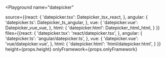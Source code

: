 

<Playground
  name="datepicker"
  
  source={{react: {
             'datepicker.tsx': Datepicker_tsx_react,
           },
           angular: {
             'datepicker.ts': Datepicker_ts_angular,
           },
           vue: {
             'datepicker.vue': Datepicker_vue_vue,
           },
           html: {
             'datepicker.html': Datepicker_html_html,
           }
}}
  files={{react: {
            'datepicker.tsx': 'react/datepicker.tsx',
          },
          angular: {
            'datepicker.ts': 'angular/datepicker.ts',
          },
          vue: {
            'datepicker.vue': 'vue/datepicker.vue',
          },
          html: {
            'datepicker.html': 'html/datepicker.html',
          }
}}
  height={props.height}
  onlyFramework={props.onlyFramework}
></Playground>
